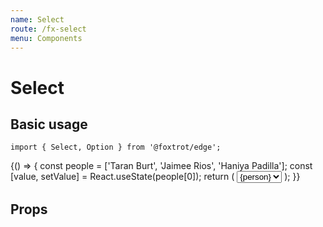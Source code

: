 ```yaml
---
name: Select
route: /fx-select
menu: Components
---
```




# Select

## Basic usage

```tsx
import { Select, Option } from '@foxtrot/edge';
```

<Playground>
  {() => {
    const people = ['Taran Burt', 'Jaimee Rios', 'Haniya Padilla'];
    const [value, setValue] = React.useState(people[0]);
    return (
      <Box width={240}>
        <Select
          value={value}
          onSelect={(newValue) => setValue(newValue)}
          placeholder="Jogn Doe"
          label="Select assignee"
          message="This person will be assigned to the task"
        >
          {people.map((person) => (
            <Option key={person} value={person}>
              {person}
            </Option>
          ))}
        </Select>
      </Box>
    );
  }}
</Playground>

## Props

<Props of={Select} />

